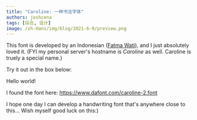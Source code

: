 ```yaml
---
title: "Caroline: 一种书法字体"
authors: joshcena
tags: [综合, 设计]
image: /zh-Hans/img/blog/2021-6-9/preview.png
---
```



This font is developed by an Indonesian ([Fatma Wati](https://www.behance.net/fatmastudio)), and I just absolutely loved it. (FYI my personal server's hostname is _Caroline_ as well. Caroline is truely a special name.)

<!-- truncate -->

Try it out in the box below:

<div contentEditable className={styles.out}>
  Hello world!
</div>

I found the font here: https://www.dafont.com/caroline-2.font

I hope one day I can develop a handwriting font that's anywhere close to this... Wish myself good luck on this:)

